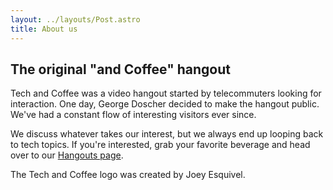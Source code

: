 ```yaml
---
layout: ../layouts/Post.astro
title: About us
---
```



## The original "and Coffee" hangout

Tech and Coffee was a video hangout started by telecommuters looking for interaction. One day, George Doscher decided to make the hangout public. We've had a constant flow of interesting visitors ever since.

We discuss whatever takes our interest, but we always end up looping back to tech topics. If you're interested, grab your favorite beverage and head over to our [Hangouts page].

<Credit>
The Tech and Coffee logo was created by Joey Esquivel.
</Credit>

[Hangouts page]: ./hangouts
